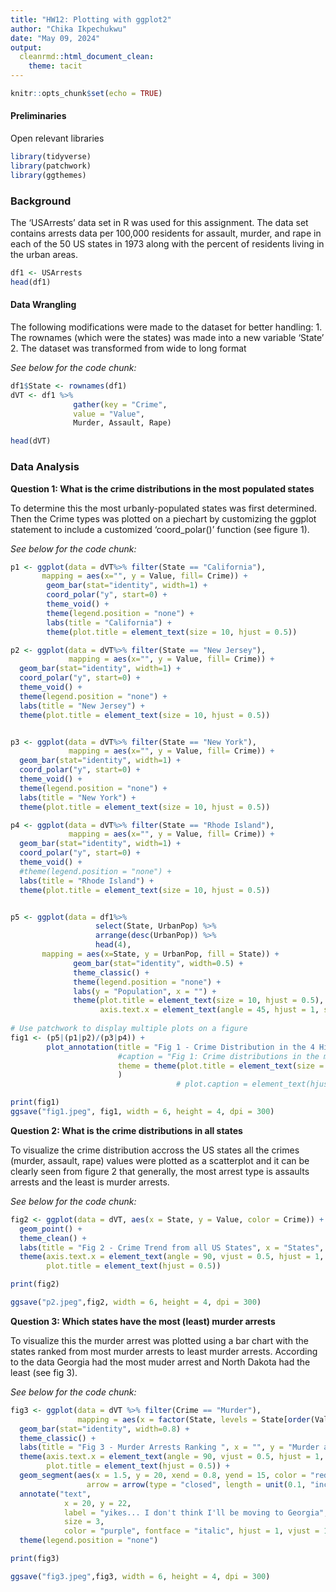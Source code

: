 ```yaml
---
title: "HW12: Plotting with ggplot2"
author: "Chika Ikpechukwu"
date: "May 09, 2024"
output: 
  cleanrmd::html_document_clean:
    theme: tacit
---
```


```r
knitr::opts_chunk$set(echo = TRUE)
```

#### Preliminaries
Open relevant libraries

```r
library(tidyverse)
library(patchwork)
library(ggthemes)
```

### Background

The 'USArrests' data set in R was used for this assignment. The data set contains arrests data per 100,000 residents for assault, murder, and rape in each of the 50 US states in 1973 along with the percent of residents living in the urban areas. 

```r
df1 <- USArrests 
head(df1)
```

#### Data Wrangling 
The following modifications were made to the dataset for better handling:
1.    The rownames (which were the states) was made into a new variable 'State'
2.    The dataset was transformed from wide to long format 

*See below for the code chunk:*

```r
df1$State <- rownames(df1)
dVT <- df1 %>%
              gather(key = "Crime",
              value = "Value",
              Murder, Assault, Rape)

head(dVT)
```

### Data Analysis

**Question 1: What is the crime distributions in the most populated states**

To determine this the most urbanly-populated states was first determined. Then the Crime types was plotted on  a piechart by customizing the ggplot statement to include a customized 'coord_polar()' function (see figure 1).

*See below for the code chunk:*

```r


p1 <- ggplot(data = dVT%>% filter(State == "California"),
       mapping = aes(x="", y = Value, fill= Crime)) +
        geom_bar(stat="identity", width=1) +
        coord_polar("y", start=0) +
        theme_void() + 
        theme(legend.position = "none") +
        labs(title = "California") +
        theme(plot.title = element_text(size = 10, hjust = 0.5))

p2 <- ggplot(data = dVT%>% filter(State == "New Jersey"),
             mapping = aes(x="", y = Value, fill= Crime)) +
  geom_bar(stat="identity", width=1) +
  coord_polar("y", start=0) +
  theme_void() + 
  theme(legend.position = "none") +
  labs(title = "New Jersey") +
  theme(plot.title = element_text(size = 10, hjust = 0.5))


p3 <- ggplot(data = dVT%>% filter(State == "New York"),
             mapping = aes(x="", y = Value, fill= Crime)) +
  geom_bar(stat="identity", width=1) +
  coord_polar("y", start=0) +
  theme_void() + 
  theme(legend.position = "none") +
  labs(title = "New York") +
  theme(plot.title = element_text(size = 10, hjust = 0.5))

p4 <- ggplot(data = dVT%>% filter(State == "Rhode Island"),
             mapping = aes(x="", y = Value, fill= Crime)) +
  geom_bar(stat="identity", width=1) +
  coord_polar("y", start=0) +
  theme_void() + 
  #theme(legend.position = "none") +
  labs(title = "Rhode Island") +
  theme(plot.title = element_text(size = 10, hjust = 0.5))


p5 <- ggplot(data = df1%>%
                   select(State, UrbanPop) %>%
                   arrange(desc(UrbanPop)) %>%
                   head(4),
       mapping = aes(x=State, y = UrbanPop, fill = State)) +
              geom_bar(stat="identity", width=0.5) +
              theme_classic() +
              theme(legend.position = "none") +
              labs(y = "Population", x = "") +
              theme(plot.title = element_text(size = 10, hjust = 0.5),
                    axis.text.x = element_text(angle = 45, hjust = 1, size = 8))
              
# Use patchwork to display multiple plots on a figure
fig1 <- (p5|(p1|p2)/(p3|p4)) + 
        plot_annotation(title = "Fig 1 - Crime Distribution in the 4 Highest Urban Populated States",
                        #caption = "Fig 1: Crime distributions in the most urbanly-populated states",
                        theme = theme(plot.title = element_text(size = 16, hjust = 0.5))
                        )
                                     # plot.caption = element_text(hjust = 0, margin = margin(t = 10))))

print(fig1)
ggsave("fig1.jpeg", fig1, width = 6, height = 4, dpi = 300)


```

**Question 2: What is the crime distributions in all states**

To visualize the crime distribution accross the US states all the crimes (murder, assault, rape) values were plotted as a scatterplot and it can be clearly seen from figure 2 that generally, the most arrest type is assaults arrests and the least is murder arrests.

*See below for the code chunk:*
```r

fig2 <- ggplot(data = dVT, aes(x = State, y = Value, color = Crime)) +
  geom_point() +
  theme_clean() +
  labs(title = "Fig 2 - Crime Trend from all US States", x = "States", y = "") +
  theme(axis.text.x = element_text(angle = 90, vjust = 0.5, hjust = 1, size = 8),
        plot.title = element_text(hjust = 0.5))

print(fig2)

ggsave("p2.jpeg",fig2, width = 6, height = 4, dpi = 300)

```

**Question 3: Which states have the most (least) murder arrests**

To visualize this the murder arrest was plotted using a bar chart with the states ranked from most murder arrests to least murder arrests. According to the data Georgia had the most muder arrest and North Dakota had the least (see fig 3).

*See below for the code chunk:*

```r

fig3 <- ggplot(data = dVT %>% filter(Crime == "Murder"), 
               mapping = aes(x = factor(State, levels = State[order(Value, decreasing = T)]), y = Value)) +
  geom_bar(stat="identity", width=0.8) +
  theme_classic() +
  labs(title = "Fig 3 - Murder Arrests Ranking ", x = "", y = "Murder arrests per 100,000 residents") +
  theme(axis.text.x = element_text(angle = 90, vjust = 0.5, hjust = 1, size = 8),
        plot.title = element_text(hjust = 0.5)) +
  geom_segment(aes(x = 1.5, y = 20, xend = 0.8, yend = 15, color = "red"), 
                 arrow = arrow(type = "closed", length = unit(0.1, "inches"))) +
  annotate("text", 
            x = 20, y = 22, 
            label = "yikes... I don't think I'll be moving to Georgia", 
            size = 3, 
            color = "purple", fontface = "italic", hjust = 1, vjust = 1.5) + 
  theme(legend.position = "none")

print(fig3)

ggsave("fig3.jpeg",fig3, width = 6, height = 4, dpi = 300)

```